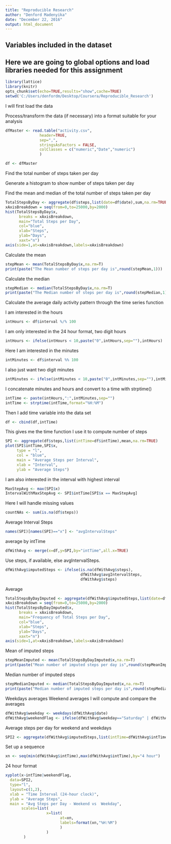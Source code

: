 ```yaml
---
title: "Reproducible Research"
author: "Denford Madenyika"
date: "December 22, 2016"
output: html_document
---
```


## Variables included in the dataset

## Here we are going to global options and load libraries needed for this assignment

```r
library(lattice)
library(knitr)
opts_chunk$set(echo=TRUE,results="show",cache=TRUE)
setwd('C:/Users/denfordm/Desktop/Coursera/Reproducible_Research')
```
I will first load the data

Process/transform the data (if necessary) into a format suitable for your analysis

```r
dfMaster <- read.table("activity.csv",
               header=TRUE,
               sep=",",
               stringsAsFactors = FALSE,
               colClasses = c("numeric","Date","numeric")
               )
```

```r
df <- dfMaster
```
 Find the total number of steps taken per day

Generate a histogram to show number of steps taken per day

Find the mean and median of the total number of steps taken per day

```r
TotalStepsByDay <- aggregate(df$steps,list(date=df$date),sum,na.rm=TRUE)
xAxisBreakdown = seq(from=0,to=25000,by=2000) 
hist(TotalStepsByDay$x,
      breaks = xAxisBreakdown,
      main="Total Steps per Day",
      col="blue",
      xlab="Steps",
      ylab="Days",
      xaxt="n")
axis(side=1,at=xAxisBreakdown,labels=xAxisBreakdown)
```

 Calculate the mean

```r
stepMean <- mean(TotalStepsByDay$x,na.rm=T)
print(paste("The Mean number of steps per day is",round(stepMean,1)))
```
 Calculate the median

```r
stepMedian <- median(TotalStepsByDay$x,na.rm=T)
print(paste("The Median number of steps per day is",round(stepMedian,1)))
```
 Calculate the average daily activity pattern through the time series function

 I am interested in the hours

```r
intHours <- df$interval %/% 100
```

 I am only interested in the 24 hour format, two digit hours
```r
intHours <- ifelse(intHours < 10,paste("0",intHours,sep=""),intHours)
```
 Here I am interested in the minutes

```r
intMinutes <- df$interval %% 100
```

 I also just want two digit minutes
```r
intMinutes <- ifelse(intMinutes < 10,paste("0",intMinutes,sep=""),intMinutes)
```

 I concatenate minutes and hours and convert to a time with strptime()
```r
intTime <- paste(intHours,":",intMinutes,sep="")
intTime <- strptime(intTime,format="%H:%M")
```

 Then I add time variable into the data set

```r
df <- cbind(df,intTime)
```

 This gives me the time function
 I use it to compute number of steps

```r
SPI <- aggregate(df$steps,list(intTime=df$intTime),mean,na.rm=TRUE)
plot(SPI$intTime,SPI$x,
     type = "l",
     col = "blue",
     main = "Average Steps per Interval",
     xlab = "Interval",
     ylab = "Average Steps")
```
 I am also interested in the interval with highest interval

```r
MaxStepAvg <- max(SPI$x)
IntervalWithMaxStepAvg <- SPI$intTime[SPI$x == MaxStepAvg]
```

Here I will handle missing values


```r
countNAs <- sum(is.na(df$steps))
```

Average Interval Steps

```r
names(SPI)[names(SPI)=="x"] <- "avgIntervalSteps"
```

  average by intTime

```r
dfWithAvg <- merge(x=df,y=SPI,by="intTime",all.x=TRUE)
```


Use steps, if available, else avgIntervalSteps.
```r
dfWithAvg$imputedSteps <- ifelse(is.na(dfWithAvg$steps), 
                                 dfWithAvg$avgIntervalSteps,
                                 dfWithAvg$steps)
```

 Average

```r
TotalStepsByDayImputed <- aggregate(dfWithAvg$imputedSteps,list(date=dfWithAvg$date),sum,na.rm=TRUE)
xAxisBreakdown = seq(from=0,to=25000,by=2000) 
hist(TotalStepsByDayImputed$x,
      breaks = xAxisBreakdown,
      main="Frequency of Total Steps per Day",
      col="blue",
      xlab="Steps",
      ylab="Days",
      xaxt="n")
axis(side=1,at=xAxisBreakdown,labels=xAxisBreakdown)
```

 Mean of imputed steps

```r
stepMeanImputed <- mean(TotalStepsByDayImputed$x,na.rm=T)
print(paste("Mean number of imputed steps per day is",round(stepMeanImputed,1)))
```


Median number of imputed steps

```r
stepMedianImputed <- median(TotalStepsByDayImputed$x,na.rm=T)
print(paste("Median number of imputed steps per day is",round(stepMedianImputed,1)))
```

Weekdays averages Weekend averages I will compute and compare the averages

```r
dfWithAvg$weekday <- weekdays(dfWithAvg$date)
dfWithAvg$weekendFlag <- ifelse(dfWithAvg$weekday=="Saturday" | dfWithAvg$weekday=="Sunday","Weekend","Weekday")
```


Average steps per day for weekend and weekdays

```r
SPI2 <- aggregate(dfWithAvg$imputedSteps,list(intTime=dfWithAvg$intTime,weekendFlag=dfWithAvg$weekendFlag),mean,na.rm=TRUE)
```

Set up a sequence

```r
xn <- seq(min(dfWithAvg$intTime),max(dfWithAvg$intTime),by="4 hour")
```

24 hour format

```r
xyplot(x~intTime|weekendFlag,
  data=SPI2,
  type="l",
  layout=c(1,2),
  xlab = "Time Interval (24-hour clock)",
  ylab = "Average Steps",
  main = "Avg Steps per Day - Weekend vs  Weekday",
       scales=list(
                  x=list(
                        at=xn,
                        labels=format(xn,"%H:%M")
                        )
                  )
        )

```




